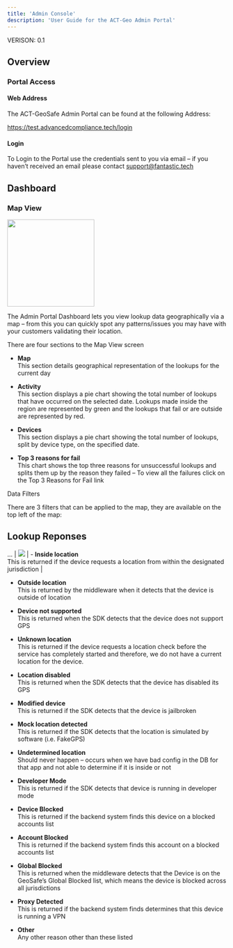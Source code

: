 ```yaml
---
title: 'Admin Console'
description: 'User Guide for the ACT-Geo Admin Portal'
---
```

 
VERISON: 0.1 

## Overview 

### Portal Access 

#### Web Address 

The ACT-GeoSafe Admin Portal can be found at the following Address: 

https://test.advancedcompliance.tech/login 

#### Login 

To Login to the Portal use the credentials sent to you via email – if you haven’t received an email please contact support@fantastic.tech 

## Dashboard 

### Map View 

<img height="200" src="images/console-screen-shot.png" />

The Admin Portal Dashboard lets you view lookup data geographically via a map – from this you can quickly spot any patterns/issues you may have with your customers validating their location. 

There are four sections to the Map View screen 

- **Map**<br />
This section details geographical representation of the lookups for the current day 
 
- **Activity**<br />
This section displays a pie chart showing the total number of lookups that have occurred on the selected date.  Lookups made inside the region are represented by green and the lookups that fail or are outside are represented by red. 

- **Devices**<br />
This section displays a pie chart showing the total number of lookups, split by device type, on the specified date. 

- **Top 3 reasons for fail**<br />
This chart shows the top three reasons for unsuccessful lookups and splits them up by the reason they failed – To view all the failures click on the Top 3 Reasons for Fail link 

Data Filters  

There are 3 filters that can be applied to the map, they are available on the top left of the map: 

## Lookup Reponses 
...
| <img src="images/success.png" /> | - **Inside location**<br />This is returned if the device requests a location from within the designated jurisdiction  |

- **Outside location**<br />
This is returned by the middleware when it detects that the device is outside of location 

- **Device not supported**<br />
This is returned when the SDK detects that the device does not support GPS 

- **Unknown location**<br />
This is returned if the device requests a location check before the service has completely started and therefore, we do not have a current location for the device. 

- **Location disabled**<br />
This is returned when the SDK detects that the device has disabled its GPS 

- **Modified device**<br />
This is returned if the SDK detects that the device is jailbroken 

- **Mock location detected**<br />
This is returned if the SDK detects that the location is simulated by software (i.e. FakeGPS) 

- **Undetermined location**<br />
Should never happen – occurs when we have bad config in the DB for that app and not able to determine if it is inside or not 

- **Developer Mode**<br />
This is returned if the SDK detects that device is running in developer mode 

- **Device Blocked**<br />
This is returned if the backend system finds this device on a blocked accounts list 

- **Account Blocked**<br />
This is returned if the backend system finds this account on a blocked accounts list 

- **Global Blocked**<br />
This is returned when the middleware detects that the Device is on the GeoSafe’s Global Blocked list, which means the device is blocked across all jurisdictions 

- **Proxy Detected**<br />
This is returned if the backend system finds determines that this device is running a VPN 

- **Other**<br />
Any other reason other than these listed 

 

 

 